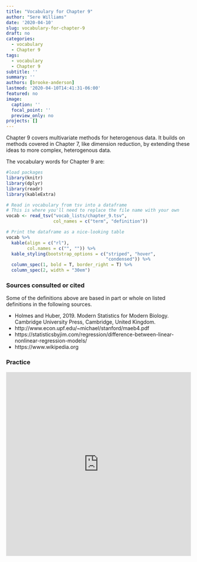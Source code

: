 ```yaml
---
title: "Vocabulary for Chapter 9"
author: "Sere Williams"
date: '2020-04-10'
slug: vocabulary-for-chapter-9
draft: no
categories:
  - vocabulary
  - Chapter 9
tags:
  - vocabulary
  - Chapter 9
subtitle: ''
summary: ''
authors: [brooke-anderson]
lastmod: '2020-04-10T14:41:31-06:00'
featured: no
image:
  caption: ''
  focal_point: ''
  preview_only: no
projects: []
---
```


Chapter 9 covers multivariate methods for heterogenous data. It builds on methods covered in Chapter 7, like dimension reduction, by extending these ideas to more complex, heterogenous data.

The vocabulary words for Chapter 9 are:

```r
#load packages
library(knitr)
library(dplyr)
library(readr)
library(kableExtra)

# Read in vocabulary from tsv into a dataframe
# This is where you'll need to replace the file name with your own
vocab <- read_tsv("vocab_lists/chapter_9.tsv",
                  col_names = c("term", "definition"))

# Print the dataframe as a nice-looking table
vocab %>% 
  kable(align = c("rl"), 
        col.names = c("", "")) %>% 
  kable_styling(bootstrap_options = c("striped", "hover",
                                      "condensed")) %>% 
  column_spec(1, bold = T, border_right = T) %>%
  column_spec(2, width = "30em")
```

### Sources consulted or cited

Some of the definitions above are based in part or whole on listed definitions in the following sources.

- Holmes and Huber, 2019. Modern Statistics for Modern Biology. Cambridge University Press, Cambridge, United Kingdom.
- http://www.econ.upf.edu/~michael/stanford/maeb4.pdf
- https://statisticsbyjim.com/regression/difference-between-linear-nonlinear-regression-models/
- https://www.wikipedia.org

### Practice

<iframe src="https://quizlet.com/501633373/flashcards/embed?i=2stug3&x=1jj1" height="500" width="100%" style="border:0"></iframe>

